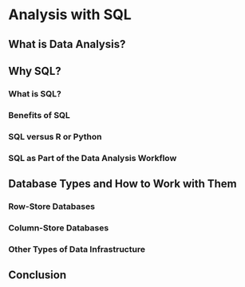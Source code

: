 # Analysis with SQL

## What is Data Analysis?

## Why SQL?

### What is SQL?

### Benefits of SQL

### SQL versus R or Python

### SQL as Part of the Data Analysis Workflow

## Database Types and How to Work with Them

### Row-Store Databases

### Column-Store Databases

### Other Types of Data Infrastructure

## Conclusion

